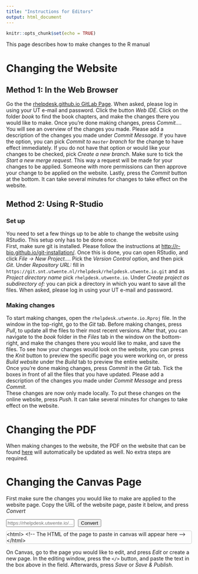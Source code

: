 ```yaml
---
title: "Instructions for Editors"
output: html_document
---
```


```r
knitr::opts_chunk$set(echo = TRUE)
```
This page describes how to make changes to the R manual

# Changing the Website

## Method 1: In the Web Browser
Go the the [rhelpdesk.github.io GitLab Page](https://git.snt.utwente.nl/rhelpdesk/rhelpdesk.utwente.io). When asked, please log in using your UT e-mail and password. Click the button *Web IDE*. Click on the folder *book* to find the book chapters, and make the changes there you would like to make. Once you're done making changes, press *Commit...*. You will see an overview of the changes you made. Please add a description of the changes you made under *Commit Message*. If you have the option, you can pick *Commit to `master` branch* for the change to have effect immediately. If you do not have that option or would like your changes to be checked, pick *Create a new branch*. Make sure to tick the *Start a new merge request*. This way a request will be made for your changes to be applied. Someone with more permissions can then approve your change to be applied on the website. Lastly, press the *Commit* button at the bottom. It can take several minutes for changes to take effect on the website.

## Method 2: Using R-Studio
### Set up
You need to set a few things up to be able to change the website using RStudio. This setup only has to be done once.  
First, make sure git is installed. Please follow the instructions at [http://r-bio.github.io/git-installation/](http://r-bio.github.io/git-installation/). Once this is done, you can open RStudio, and click *File -> New Project...*. Pick the *Version Control* option, and then pick *Git*. Under *Repository URL:* fill in `https://git.snt.utwente.nl/rhelpdesk/rhelpdesk.utwente.io.git` and as *Project directory name* pick `rhelpdesk.utwente.io`. Under *Create project as subdirectory of:* you can pick a directory in which you want to save all the files. When asked, please log in using your UT e-mail and password.

### Making changes
To start making changes, open the `rhelpdesk.utwente.io.Rproj` file. In the window in the top-right, go to the *Git* tab. Before making changes, press *Pull*, to update all the files to their most recent versions. After that, you can navigate to the *book* folder in the *Files* tab in the window on the bottom-right, and make the changes there you would like to make, and save the files. To see how your changes would look on the website, you can press the *Knit* button to preview the specific page you were working on, or press *Build website* under the *Build* tab to preview the entire website.  
Once you're done making changes, press *Commit* in the *Git* tab. Tick the boxes in front of all the files that you have updated. Please add a description of the changes you made under *Commit Message* and press *Commit*.  
These changes are now only made locally. To put these changes on the online website, press *Push*. It can take several minutes for changes to take effect on the website.

# Changing the PDF
When making changes to the website, the PDF on the website that can be found [here](https://rhelpdesk.utwente.io/Intro-R-for-RM-DS.pdf) will automatically be updated as well. No extra steps are required.

# Changing the Canvas Page
First make sure the changes you would like to make are applied to the website page. Copy the URL of the website page, paste it below, and press *Convert*
```{=html}
<script src="https://cdn.jsdelivr.net/gh/highlightjs/cdn-release@11.0.0/build/highlight.min.js"></script>
<script src="https://cdnjs.cloudflare.com/ajax/libs/ace/1.4.12/ace.min.js" integrity="sha512-GoORoNnxst42zE3rYPj4bNBm0Q6ZRXKNH2D9nEmNvVF/z24ywVnijAWVi/09iBiVDQVf3UlZHpzhAJIdd9BXqw==" crossorigin="anonymous" referrerpolicy="no-referrer"></script>
<script src="https://cdnjs.cloudflare.com/ajax/libs/ace/1.4.12/mode-html.min.js" integrity="sha512-qyse7v2aBOxbbQxKhaDcI+XKKBDL3CPR5xsipXPUX3GwzE6lcteLkFsTS7emYQcDtTqY/nsq99FztWBXzmfFAA==" crossorigin="anonymous" referrerpolicy="no-referrer"></script>
<script src="https://cdnjs.cloudflare.com/ajax/libs/ace/1.4.12/theme-textmate.min.js" integrity="sha512-EfT0yrRqRKdVeJXcphL/4lzFc33WZJv6xAe34FMpICOAMJQmlfsTn/Bt/+eUarjewh1UMJQcdoFulncymeLUgw==" crossorigin="anonymous" referrerpolicy="no-referrer"></script>
<div style="display:flex;margin-bottom:10px;">
<input type="text" id="url" name="url" class="form-control" placeholder="https://rhelpdesk.utwente.io/..."/>
<button class="btn btn-primary" id="convert" style="margin-left:10px;">Convert</button>
</div>
<div id="converted" style="border: 1px solid #ccc; border-radius: 4px; margin-bottom:10px;">&lt;html&gt;
    &lt;!-- The HTML of the page to paste in canvas will appear here --&gt;
&lt;/html&gt;</div>
<script>
document.querySelector("button#convert").onclick = function() {
  var url = document.querySelector("input#url").value;
  
  fetch(url)
  .then(a => a.text())
  .then(p => {
    var d = document.implementation.createHTMLDocument();
    d.documentElement.innerHTML = p;
    var canD = document.createElement("div");
    canD.innerHTML = d.querySelector(".toc-content").innerHTML;
    var mobileview = document.createElement("iframe");
    mobileview.src = url;
    mobileview.setAttribute("id","mobileview");
    canD.insertBefore(mobileview,canD.firstChild);
    var style = document.createElement("style");
    style.innerHTML = `
      #mobileview {
        position:fixed;
        top:0;
        left:0;
        width:100%;
        height:100%;
        border:none;
      }
      .user_content #mobileview {
        display:none;
        width:0;
        height:0;
      }
      .section h2 {
          font-size: 20px;
          color: white;
          background: #008cba;
          padding: 5px 10px !important;
          border-radius: 5px;
          margin: 20px 0 10px 0 !important;
      }
      .section h3 {
          font-size: 15px;
          border: 1px solid #008cba;
          color: #008cba;
          font-weight: 100;
          padding: 5px 10px !important;
          border-radius: 5px;
          margin: 20px 0 10px 0 !important;
      }
      .user_content iframe {
        max-width:100%;
        border: 1px solid #ccc;
        border-radius:4px;
      }
      .hljs-literal {
        color: rgb(88, 72, 246);
      }

      .hljs-number {
        color: rgb(0, 0, 205);
      }

      .hljs-comment {
        color: rgb(76, 136, 107);
      }

      .hljs-keyword {
        color: rgb(0, 0, 255);
      }

      .hljs-string {
        color: rgb(3, 106, 7);
      }
      .ic-Table--condensed {
        max-height: 300px;
        overflow: auto;
        display: block;
        max-width: 100%;
        white-space: nowrap;
      }
      pre:not([class]) {
        background-color:white;
      }
    `;
    canD.insertBefore(style,canD.firstChild);
    while (t = canD.querySelector(".tabset")) {
      t.classList.remove("tabset");
      t.firstElementChild.classList.remove("tabset");
      var div = document.createElement("div");
      div.setAttribute("class", "enhanceable_content tabs");
      var ul = document.createElement("ul");
      div.appendChild(ul);
      while (s = t.querySelector(".section")) {
        var li = document.createElement("li");
        var a = document.createElement("a");
        a.href = "#" + s.id;
        li.appendChild(a);
        var span = document.createElement("span");
        span.innerHTML = s.firstElementChild.innerHTML;
        s.removeChild(s.firstElementChild);
        a.appendChild(span);
        ul.appendChild(li);
        div.appendChild(s);
      }
      t.appendChild(div);
    }
    canD.querySelectorAll('pre.r code').forEach((el) => {
      hljs.highlightElement(el, {language: 'r'});
    });
    while (t = canD.querySelector("[data-pagedtable]")) {
      console.log(t)
      var data = JSON.parse(t.querySelector("[data-pagedtable-source]").innerHTML);
      var table = document.createElement("table");
      table.setAttribute("class","ic-Table ic-Table--striped ic-Table--condensed")
      var tr = document.createElement("tr");
      var columns = [];
      for (c = 0; c < data.columns.length; ++c) {
        var th = document.createElement("th");
        th.innerText = data.columns[c].label[0];
        columns.push(data.columns[c].name[0]);
        tr.appendChild(th);
      }
      table.appendChild(document.createElement("thead")).appendChild(tr);
      var tbody = table.appendChild(document.createElement("tbody"))
      for (r = 0; r < data.data.length; ++r) {
        var tr = document.createElement("tr");
        for (c = 0; c < columns.length; ++c) {
          var td = document.createElement("td");
          td.innerText = data.data[r][columns[c]];
          tr.appendChild(td);
        }
        tbody.appendChild(tr);
      }
      t.parentElement.insertBefore(table,t);
      t.parentElement.removeChild(t)
    }
    while (t = canD.querySelector("table:not(.ic-Table)")) {
      t.classList.add("ic-Table")
    }
    while (b = canD.querySelector(".btn > .fa-download")) {
      b.parentElement.classList.add("icon-download");
      b.parentElement.removeChild(b);
    }
    canD.querySelectorAll("div.navbar, div#header, div.tocify-extend-page, script").forEach(a => a.parentElement.removeChild(a));
    editor.setValue(canD.innerHTML);
  })
  .error(alert);
}


var editor = ace.edit("converted");
editor.setTheme("ace/theme/textmate");
editor.session.setMode("ace/mode/html");
editor.setOptions({
  selectionStyle: "text",
  readOnly: true,
  maxLines: 10
});
</script>
```
On Canvas, go to the page you would like to edit, and press *Edit* or create a new page. In the editing window, press the `</>` button, and paste the text in the box above in the field. Afterwards, press *Save* or *Save & Publish*.